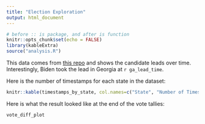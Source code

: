 ```yaml
---
title: "Election Exploration"
output: html_document
---
```


```r
# before :: is package, and after is function 
knitr::opts_chunk$set(echo = FALSE)
library(kableExtra)
source("analysis.R")
```

This data comes from [this repo](https://github.com/alex/nyt-2020-election-scraper/blob/master/all-state-changes.csv) and shows the candidate leads over time. Interestingly, Biden took the lead in Georgia at `r ga_lead_time`. 

Here is the number of timestamps for each state in the dataset: 
```r
knitr::kable(timestamps_by_state, col.names=c("State", "Number of Timestamps"), "html") %>% kable_styling(full_width = F)
```

Here is what the result looked like at the end of the vote tallies: 
```r
vote_diff_plot
```